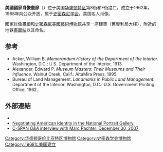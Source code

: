{{infobox Museum
|name          = 美國國家肖像畫廊
|image         = National Portrait Gallery.jpg
|imagesize     = 360px
|map_type      = United States Washington, D.C. central
|map_caption   = 在華盛頓的位置
|latitude      = 38.897824
|longitude     = -77.022649
|coordinates_region  = US-DC
|coordinates_display = inline,title
|established   = 1962
|location      = {{USA}}[[华盛顿哥倫比亞特区|华盛顿哥倫比亞特区]]
|visitors      = 1,069,932
|website       = {{URL|http://www.npg.si.edu/}}
}}
'''美國國家肖像畫廊'''（{{lang-en|National Portrait Gallery}}）位于美国[[华盛顿特区|华盛顿特区]]第8街和F街路口，成立于1962年，1968年向公众开放，属于[[史密森尼学会|史密森尼学会]]，美国名人肖像。

國家肖像畫廊和[[史密森尼美國藝術博物館|史密森尼美國藝術博物館]]共享一座建築（舊專利局大樓），附近的地铁[[畫廊站|畫廊站]]以其命名。

==参考==
{{Reflist|2}}
*Acker, William B. ''Memorandum History of the Department of the Interior.'' Washington, D.C.: U.S. Department of the Interior, 1913.
*Alexander, Edward P. ''Museum Masters: Their Museums and Their Influence.'' Walnut Creek, Calif.: AltaMira Press, 1995.
*Bureau of Land Management. ''Landmarks in Public Land Management.'' Department of the Interior. Washington, D.C.: U.S. Government Printing Office, 1962.

==外部連結==
{{Commons category|National Portrait Gallery (United States)}}
* {{Official website|www.npg.si.edu}}
* [https://web.archive.org/web/20110605055623/http://xroads.virginia.edu/~MA98/barans/npg/home.htm Negotiating American Identity in the National Portrait Gallery.]
* [http://www.c-span.org/video/?202575-1/qa-marc-pachter C-SPAN ''Q&A'' interview with Marc Pachter, December 30, 2007]

{{史密森尼学会}}
{{Authority control}}

[[Category:华盛顿哥伦比亚特区博物馆|Category:华盛顿哥伦比亚特区博物馆]]
[[Category:史密森学会博物馆|Category:史密森学会博物馆]]
[[Category:1968年美国建立|Category:1968年美国建立]]